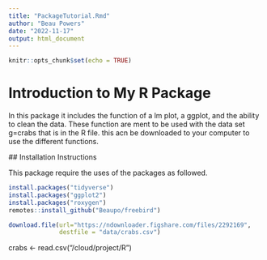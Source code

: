 ```yaml
---
title: "PackageTutorial.Rmd"
author: "Beau Powers"
date: "2022-11-17"
output: html_document
---
```


```r
knitr::opts_chunk$set(echo = TRUE)
```
# Introduction to My R Package

In this package it includes the function of a lm plot, a ggplot, and the ability to clean the data.
These function are ment to be used with the data set g=crabs that is in the R file.
this acn be downloaded to your computer to use the different functions.
 
 
 ## Installation Instructions
 
 This package require the uses of the packages as followed. 
 
```r
install.packages("tidyverse")
install.packages("ggplot2")
install.packages("roxygen")
remotes::install_github("Beaupo/freebird")
```

```r
download.file(url="https://ndownloader.figshare.com/files/2292169",
              destfile = "data/crabs.csv")
```
crabs <- read.csv("/cloud/project/R")

 
 
